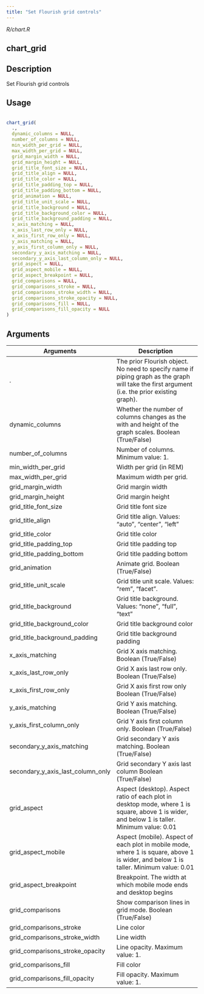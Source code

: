 ```yaml
---
title: "Set Flourish grid controls"
---
```


*R/chart.R*

## chart_grid

## Description
 Set Flourish grid controls 


## Usage
```r
 
chart_grid( 
  ., 
  dynamic_columns = NULL, 
  number_of_columns = NULL, 
  min_width_per_grid = NULL, 
  max_width_per_grid = NULL, 
  grid_margin_width = NULL, 
  grid_margin_height = NULL, 
  grid_title_font_size = NULL, 
  grid_title_align = NULL, 
  grid_title_color = NULL, 
  grid_title_padding_top = NULL, 
  grid_title_padding_bottom = NULL, 
  grid_animation = NULL, 
  grid_title_unit_scale = NULL, 
  grid_title_background = NULL, 
  grid_title_background_color = NULL, 
  grid_title_background_padding = NULL, 
  x_axis_matching = NULL, 
  x_axis_last_row_only = NULL, 
  x_axis_first_row_only = NULL, 
  y_axis_matching = NULL, 
  y_axis_first_column_only = NULL, 
  secondary_y_axis_matching = NULL, 
  secondary_y_axis_last_column_only = NULL, 
  grid_aspect = NULL, 
  grid_aspect_mobile = NULL, 
  grid_aspect_breakpoint = NULL, 
  grid_comparisons = NULL, 
  grid_comparisons_stroke = NULL, 
  grid_comparisons_stroke_width = NULL, 
  grid_comparisons_stroke_opacity = NULL, 
  grid_comparisons_fill = NULL, 
  grid_comparisons_fill_opacity = NULL 
) 
```

## Arguments
|Arguments|Description|
|---|---|
| . | The prior Flourish object. No need to specify name if piping graph as the graph will take the first argument (i.e. the prior existing graph). |
| dynamic_columns | Whether the number of columns changes as the with and height of the graph scales. Boolean (True/False) |
| number_of_columns | Number of columns. Minimum value: 1. |
| min_width_per_grid | Width per grid (in REM) |
| max_width_per_grid | Maximum width per grid. |
| grid_margin_width | Grid margin width |
| grid_margin_height | Grid margin height |
| grid_title_font_size | Grid title font size |
| grid_title_align | Grid title align. Values: "auto", "center", "left" |
| grid_title_color | Grid title color |
| grid_title_padding_top | Grid title padding top |
| grid_title_padding_bottom | Grid title padding bottom |
| grid_animation | Animate grid. Boolean (True/False) |
| grid_title_unit_scale | Grid title unit scale. Values: "rem", "facet". |
| grid_title_background | Grid title background. Values: "none", "full", "text" |
| grid_title_background_color | Grid title background color |
| grid_title_background_padding | Grid title background padding |
| x_axis_matching | Grid X axis matching. Boolean (True/False) |
| x_axis_last_row_only | Grid X axis last row only. Boolean (True/False) |
| x_axis_first_row_only | Grid X axis first row only Boolean (True/False) |
| y_axis_matching | Grid Y axis matching. Boolean (True/False) |
| y_axis_first_column_only | Grid Y axis first column only. Boolean (True/False) |
| secondary_y_axis_matching | Grid secondary Y axis matching. Boolean (True/False) |
| secondary_y_axis_last_column_only | Grid secondary Y axis last column  Boolean (True/False) |
| grid_aspect | Aspect (desktop). Aspect ratio of each plot in desktop mode, where 1 is square, above 1 is wider, and below 1 is taller. Minimum value: 0.01 |
| grid_aspect_mobile | Aspect (mobile). Aspect of each plot in mobile mode, where 1 is square, above 1 is wider, and below 1 is taller. Minimum value: 0.01 |
| grid_aspect_breakpoint | Breakpoint. The width at which mobile mode ends and desktop begins |
| grid_comparisons | Show comparison lines in grid mode. Boolean (True/False) |
| grid_comparisons_stroke | Line color |
| grid_comparisons_stroke_width | Line width |
| grid_comparisons_stroke_opacity | Line opacity. Maximum value: 1. |
| grid_comparisons_fill | Fill color |
| grid_comparisons_fill_opacity | Fill opacity. Maximum value: 1. |







